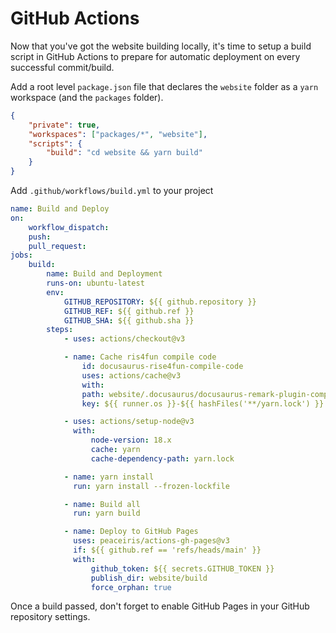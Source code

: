 # GitHub Actions

Now that you've got the website building locally, it's time to setup a build script in GitHub Actions
to prepare for automatic deployment on every successful commit/build.

Add a root level `package.json` file that declares the `website` folder as a `yarn` workspace (and the `packages` folder).

```json title="package.json"
{
    "private": true,
    "workspaces": ["packages/*", "website"],
    "scripts": {
        "build": "cd website && yarn build"
    }
}
```

Add `.github/workflows/build.yml` to your project

```yml title=".github/workflows/build.yml"
name: Build and Deploy
on:
    workflow_dispatch:
    push:
    pull_request:
jobs:
    build:
        name: Build and Deployment
        runs-on: ubuntu-latest
        env:
            GITHUB_REPOSITORY: ${{ github.repository }}
            GITHUB_REF: ${{ github.ref }}
            GITHUB_SHA: ${{ github.sha }}
        steps:
            - uses: actions/checkout@v3

            - name: Cache ris4fun compile code
                id: docusaurus-rise4fun-compile-code
                uses: actions/cache@v3
                with:
                path: website/.docusaurus/docusaurus-remark-plugin-compile-code/
                key: ${{ runner.os }}-${{ hashFiles('**/yarn.lock') }}

            - uses: actions/setup-node@v3
              with:
                  node-version: 18.x
                  cache: yarn
                  cache-dependency-path: yarn.lock

            - name: yarn install
              run: yarn install --frozen-lockfile

            - name: Build all
              run: yarn build

            - name: Deploy to GitHub Pages
              uses: peaceiris/actions-gh-pages@v3
              if: ${{ github.ref == 'refs/heads/main' }}
              with:
                  github_token: ${{ secrets.GITHUB_TOKEN }}
                  publish_dir: website/build
                  force_orphan: true
```

Once a build passed, don't forget to enable GitHub Pages in your GitHub repository settings.